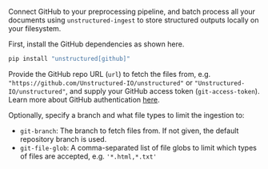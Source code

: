 Connect GitHub to your preprocessing pipeline, and batch process all your documents using `unstructured-ingest` to store structured outputs locally on your filesystem.

First, install the GitHub dependencies as shown here.

```bash
pip install "unstructured[github]"
```

Provide the GitHub repo URL (`url`) to fetch the files from, e.g. `"https://github.com/Unstructured-IO/unstructured"`
or `"Unstructured-IO/unstructured"`, and supply your GitHub access token (`git-access-token`).
Learn more about GitHub authentication [here](https://docs.github.com/en/authentication).

Optionally, specify a branch and what file types to limit the ingestion to:
* `git-branch`: The branch to fetch files from. If not given, the default repository branch is used.
* `git-file-glob`: A comma-separated list of file globs to limit which types of files are accepted, e.g. `'*.html,*.txt'`
